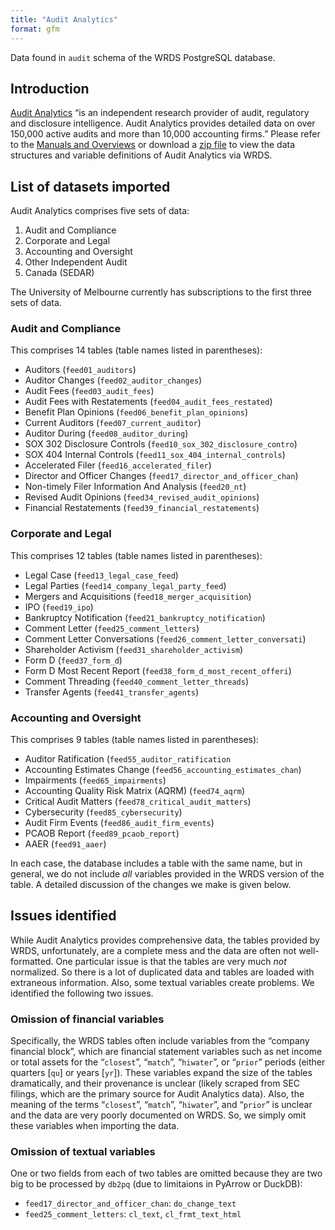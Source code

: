 ```yaml
---
title: "Audit Analytics"
format: gfm
---
```


Data found in `audit` schema of the WRDS PostgreSQL database.

## Introduction
[Audit Analytics](https://www.auditanalytics.com/) "is an independent research provider of audit, regulatory and disclosure intelligence. Audit Analytics provides detailed data on over 150,000 active audits and more than 10,000 accounting firms." Please refer to the [Manuals and Overviews](https://wrds-www.wharton.upenn.edu/pages/support/manuals-and-overviews/audit-analytics/) or download a [zip file](https://github.com/mccgr/wrds_pg/blob/master/audit/AuditAnalyticsManuals.zip?raw=true) to view the data structures and variable definitions of Audit Analytics via WRDS.

## List of datasets imported

Audit Analytics comprises five sets of data:

 1. Audit and Compliance
 2. Corporate and Legal
 3. Accounting and Oversight
 4. Other Independent Audit
 5. Canada (SEDAR)

The University of Melbourne currently has subscriptions to the first three sets of data.

### Audit and Compliance

This comprises 14 tables (table names listed in parentheses):

- Auditors (`feed01_auditors`)
- Auditor Changes (`feed02_auditor_changes`)
- Audit Fees (`feed03_audit_fees`)
- Audit Fees with Restatements (`feed04_audit_fees_restated`)
- Benefit Plan Opinions (`feed06_benefit_plan_opinions`)
- Current Auditors (`feed07_current_auditor`)
- Auditor During (`feed08_auditor_during`)
- SOX 302 Disclosure Controls (`feed10_sox_302_disclosure_contro`)
- SOX 404 Internal Controls (`feed11_sox_404_internal_controls`)
- Accelerated Filer (`feed16_accelerated_filer`)
- Director and Officer Changes (`feed17_director_and_officer_chan`)
- Non-timely Filer Information And Analysis (`feed20_nt`)
- Revised Audit Opinions (`feed34_revised_audit_opinions`)
- Financial Restatements (`feed39_financial_restatements`)

### Corporate and Legal

This comprises 12 tables (table names listed in parentheses):

 - Legal Case (`feed13_legal_case_feed`)
 - Legal Parties (`feed14_company_legal_party_feed`)
 - Mergers and Acquisitions (`feed18_merger_acquisition`)
 - IPO (`feed19_ipo`)
 - Bankruptcy Notification (`feed21_bankruptcy_notification`)
 - Comment Letter (`feed25_comment_letters`)
 - Comment Letter Conversations (`feed26_comment_letter_conversati`) 
 - Shareholder Activism (`feed31_shareholder_activism`)
 - Form D (`feed37_form_d`)
 - Form D Most Recent Report (`feed38_form_d_most_recent_offeri`)
 - Comment Threading (`feed40_comment_letter_threads`)
 - Transfer Agents (`feed41_transfer_agents`)
 
### Accounting and Oversight

This comprises 9 tables (table names listed in parentheses):

 - Auditor Ratification (`feed55_auditor_ratification`
 - Accounting Estimates Change (`feed56_accounting_estimates_chan`)	
 - Impairments (`feed65_impairments`)
 - Accounting Quality Risk Matrix (AQRM) (`feed74_aqrm`)	
 - Critical Audit Matters (`feed78_critical_audit_matters`)
 - Cybersecurity (`feed85_cybersecurity`)	
 - Audit Firm Events (`feed86_audit_firm_events`)	
 - PCAOB Report (`feed89_pcaob_report`)
 - AAER (`feed91_aaer`)
 
In each case, the database includes a table with the same name, but in general, we do not include *all* variables provided in the WRDS version of the table.
A detailed discussion of the changes we make is given below.

## Issues identified

While Audit Analytics provides comprehensive data, the tables provided by WRDS, unfortunately, are a complete mess and the data are often not well-formatted.
One particular issue is that the tables are very much *not* normalized.
So there is a lot of duplicated data and tables are loaded with extraneous information.
Also, some textual variables create problems.
We identified the following two issues.

### Omission of financial variables

Specifically, the WRDS tables often include variables from the "company financial block", which are financial statement variables such as net income or total assets for the "`closest`", "`match`", "`hiwater`", or "`prior`" periods (either quarters [`qu`] or years [`yr`]).
These variables expand the size of the tables dramatically, and their provenance is unclear (likely scraped from SEC filings, which are the primary source for Audit Analytics data).
Also, the meaning of the terms "`closest`", "`match`", "`hiwater`", and "`prior`" is unclear and the data are very poorly documented on WRDS.
So, we simply omit these variables when importing the data.

### Omission of textual variables

One or two fields from each of two tables are omitted because they are two big to be processed by `db2pq` (due to limitaions in PyArrow or DuckDB):

 - `feed17_director_and_officer_chan`: `do_change_text`
 - `feed25_comment_letters`: `cl_text`, `cl_frmt_text_html`
